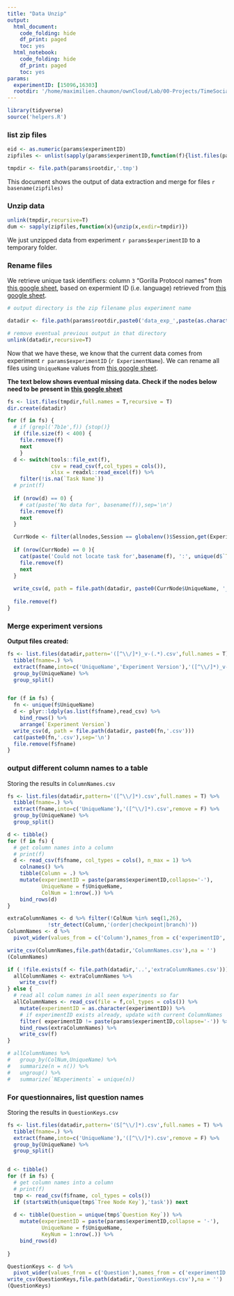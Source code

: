```yaml
---
title: "Data Unzip"
output:
  html_document:
    code_folding: hide
    df_print: paged
    toc: yes
  html_notebook:
    code_folding: hide
    df_print: paged
    toc: yes
params:
  experimentID: [15096,16303]
  rootdir: '/home/maximilien.chaumon/ownCloud/Lab/00-Projects/TimeSocialDistancing/DATA'
---
```


```r
library(tidyverse)
source('helpers.R')
```

### list zip files

```r
eid <- as.numeric(params$experimentID)
zipfiles <- unlist(sapply(params$experimentID,function(f){list.files(params$rootdir,paste0('data_exp_',f,'-v.*.zip'),full.names = T)}))

tmpdir <- file.path(params$rootdir,'.tmp')

```

This document shows the output of data extraction and merge for files ``r basename(zipfiles)``

### Unzip data

```r

unlink(tmpdir,recursive=T)
dum <- sapply(zipfiles,function(x){unzip(x,exdir=tmpdir)})

```

We just unzipped data from experiment ``r params$experimentID`` to a temporary folder.

### Rename files

We retrieve unique task identifiers: column `3` "Gorilla Protocol names" from [this google sheet](https://docs.google.com/spreadsheets/d/1Mwy2aGCJ6vSpp4a32NOs83e2H73MQRFUOL_193yb8sQ/edit#gid=0), based on expermient ID (i.e. language) retrieved from [this google sheet]('https://docs.google.com/spreadsheets/d/1p6_WHQXNGFw2EJGny1jb5qivMy2pJ_VRRYoDGRLxgbY/edit#gid=0').

```r

# output directory is the zip filename plus experiment name

datadir <- file.path(params$rootdir,paste0('data_exp_',paste(as.character(params$experimentID),collapse = '-'), '_', ExperimentName[1], '_Session',unique(Session)))

# remove eventual previous output in that directory
unlink(datadir,recursive=T)

```

Now that we have these, we know that the current data comes from experiment ``r params$experimentID``  (``r ExperimentName``). We can rename all files using `UniqueName` values from [this google sheet](https://docs.google.com/spreadsheets/d/1Mwy2aGCJ6vSpp4a32NOs83e2H73MQRFUOL_193yb8sQ/edit#gid=0).


**The text below shows eventual missing data. Check if the nodes below need to be present in [this google sheet](https://docs.google.com/spreadsheets/d/1Mwy2aGCJ6vSpp4a32NOs83e2H73MQRFUOL_193yb8sQ/edit#gid=0)**

```r
fs <- list.files(tmpdir,full.names = T,recursive = T)
dir.create(datadir)

for (f in fs) {
  # if (grepl('7b1e',f)) {stop()}
  if (file.size(f) < 400) {
    file.remove(f)
    next
    }
  d <- switch(tools::file_ext(f),
              csv = read_csv(f,col_types = cols()),
              xlsx = readxl::read_excel(f)) %>%
    filter(!is.na(`Task Name`))
  # print(f)
  
  if (nrow(d) == 0) {
    # cat(paste('No data for', basename(f)),sep='\n')
    file.remove(f)
    next
  } 

  CurrNode <- filter(allnodes,Session == globalenv()$Session,get(ExperimentName) == gsub('.*-([[:alnum:]]{4})','\\1',unique(d$`Tree Node Key`)))
  
  if (nrow(CurrNode) == 0 ){
    cat(paste('Could not locate task for',basename(f), ':', unique(d$`Task Name`)),sep='\n')
    file.remove(f)
    next
  }
  
  write_csv(d, path = file.path(datadir, paste0(CurrNode$UniqueName, '_v-', unique(d$`Experiment Version`), '.csv')))
  
  file.remove(f)
}

```

### Merge experiment versions

**Output files created:**

```r
fs <- list.files(datadir,pattern='([^\\/]*)_v-(.*).csv',full.names = T) %>%
  tibble(fname=.) %>%
  extract(fname,into=c('UniqueName','Experiment Version'),'([^\\/]*)_v-(.*).csv',remove = F) %>%
  group_by(UniqueName) %>%
  group_split()


for (f in fs) {
  fn <- unique(f$UniqueName)
  d <- plyr::ldply(as.list(f$fname),read_csv) %>%
    bind_rows() %>%
    arrange(`Experiment Version`)
  write_csv(d, path = file.path(datadir, paste0(fn,'.csv')))
  cat(paste0(fn,'.csv'),sep='\n')
  file.remove(f$fname)
}
```

### output different column names to a table

Storing the results in `ColumnNames.csv`

```r

fs <- list.files(datadir,pattern='([^\\/]*).csv',full.names = T) %>%
  tibble(fname=.) %>%
  extract(fname,into=c('UniqueName'),'([^\\/]*).csv',remove = F) %>%
  group_by(UniqueName) %>%
  group_split()

d <- tibble()
for (f in fs) {
  # get column names into a column
  # print(f)
  d <- read_csv(f$fname, col_types = cols(), n_max = 1) %>%
    colnames() %>%
    tibble(Column = .) %>%
    mutate(experimentID = paste(params$experimentID,collapse='-'),
           UniqueName = f$UniqueName,
           ColNum = 1:nrow(.)) %>%
    bind_rows(d)
}

extraColumnNames <- d %>% filter(!ColNum %in% seq(1,26),
             !str_detect(Column,'(order|checkpoint|branch)'))
ColumnNames <- d %>%
  pivot_wider(values_from = c('Column'),names_from = c('experimentID','UniqueName'),values_fn = list(Column = first))

write_csv(ColumnNames,file.path(datadir,'ColumnNames.csv'),na = '')
(ColumnNames)
```

```r

if ( !file.exists(f <- file.path(datadir,'..','extraColumnNames.csv'))){
  allColumnNames <- extraColumnNames %>%
    write_csv(f)
} else {
  # read all colum names in all seen experiments so far
  allColumnNames <- read_csv(file = f,col_types = cols()) %>%
    mutate(experimentID = as.character(experimentID)) %>%
    # if experimentID exists already, update with current ColumnNames
    filter( experimentID != paste(params$experimentID,collapse='-')) %>%
    bind_rows(extraColumnNames) %>%
    write_csv(f)
}

# allColumnNames %>%
#   group_by(ColNum,UniqueName) %>%
#   summarize(n = n()) %>%
#   ungroup() %>%
#   summarize(`NExperiments` = unique(n))

```


### For questionnaires, list question names

Storing the results in `QuestionKeys.csv`

```r
fs <- list.files(datadir,pattern='(S[^\\/]*).csv',full.names = T) %>%
  tibble(fname=.) %>%
  extract(fname,into=c('UniqueName'),'([^\\/]*).csv',remove = F) %>%
  group_by(UniqueName) %>%
  group_split()


d <- tibble()
for (f in fs) {
  # get column names into a column
  # print(f)
  tmp <- read_csv(f$fname, col_types = cols())
  if (startsWith(unique(tmp$`Tree Node Key`),'task')) next
  
  d <- tibble(Question = unique(tmp$`Question Key`)) %>%
    mutate(experimentID = paste(params$experimentID,collapse = '-'),
           UniqueName = f$UniqueName,
           KeyNum = 1:nrow(.)) %>%
    bind_rows(d)
  
}

QuestionKeys <- d %>%
  pivot_wider(values_from = c('Question'),names_from = c('experimentID','UniqueName'),values_fn = list(Column = first))
write_csv(QuestionKeys,file.path(datadir,'QuestionKeys.csv'),na = '')
(QuestionKeys)

```



